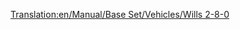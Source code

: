 [[Translation:en/Manual/Base Set/Vehicles/Wills 2-8-0]]
{{fr/Train|Nom=Wills 2-8-0
|Image=[[File:en/Wills280.png]]
|Coût=16 406£ (32 812$)
|Vitesse=88 km/h (55 mph)
|Poids=145 t
|Puissance=1100 cv (820 kW)
|Entretien=2 132£ (4 264$)
|Conception=1945
|Vie=21
|Capacité=N/A
|Description=La seule locomotive à vapeur sous les climats subarctique et subtropical.
|Réalité=Différents trains 2-8-0 existent. Il n'est pas clair lequel a servi de base pour la version de Transport Tycoon.<br/>
Quelques 2-8-0: [http://www.lner.info/locos/O/o.shtml] [http://www.lner.info/locos/P/p.shtml] (en anglais)
}}